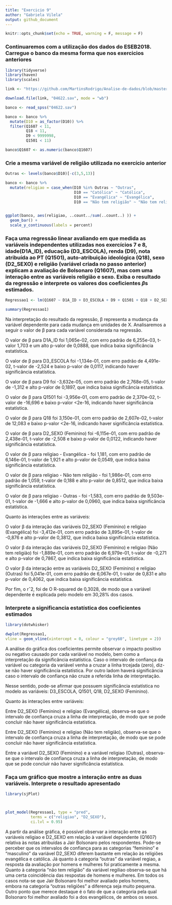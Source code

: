 ```yaml
---
title: "Exercicio 9"
author: "Gabriela Vilela"
output: github_document
---
```


```r
knitr::opts_chunk$set(echo = TRUE, warning = F, message = F)
```

### Continuaremos com a utilização dos dados do ESEB2018. Carregue o banco da mesma forma que nos exercicios anteriores

```r
library(tidyverse)
library(haven)
library(scales)

link <- "https://github.com/MartinsRodrigo/Analise-de-dados/blob/master/04622.sav?raw=true"

download.file(link, "04622.sav", mode = "wb")

banco <- read_spss("04622.sav") 

banco <- banco %>%
  mutate(D10 = as_factor(D10)) %>%
  filter(Q1607 < 11, 
         Q18 < 11,
         D9 < 9999998,
         Q1501 < 11)

banco$Q1607 <- as.numeric(banco$Q1607)

```

### Crie a mesma variável de religião utilizada no exercício anterior

```r
Outras <- levels(banco$D10)[-c(3,5,13)]

banco <- banco %>%
  mutate(religiao = case_when(D10 %in% Outras ~ "Outras",
                              D10 == "Católica" ~ "Católica",
                              D10 == "Evangélica" ~ "Evangélica",
                              D10 == "Não tem religião" ~ "Não tem religião"))


ggplot(banco, aes(religiao, ..count../sum(..count..) )) +
  geom_bar() +
  scale_y_continuous(labels = percent)
```

### Faça uma regressão linear avaliando em que medida as variáveis independentes utilizadas nos exercícios 7 e 8, idade(D1A_ID), educação (D3_ESCOLA), renda (D9), nota atribuída ao PT (Q1501), auto-atribuição ideológica (Q18), sexo (D2_SEXO) e religião (variável criada no passo anterior) explicam a avaliação de Bolsonaro (Q1607), mas com uma interação entre as variáveis religião e sexo. Exiba o resultado da regressão e interprete os valores dos coeficientes $\beta$s estimados.

```r

Regressao1 <- lm(Q1607 ~ D1A_ID + D3_ESCOLA + D9 + Q1501 + Q18 + D2_SEXO + religiao + religiao * D2_SEXO, data = banco)

summary(Regressao1)
```

Na interpretação do resultado da regressão, β representa a mudança da variável dependente para cada mudança em unidades de X. Analisaremos a seguir o valor de β para cada variável considerada na regressão.


O valor de β para D1A_ID foi 1,065e-02, com erro padrão de 6,255e-03, t-valor 1,703 e um alto p-valor de 0,0888, que indica baixa significância estatística.

O valor de β para D3_ESCOLA foi -1,134e-01, com erro padrão de 4,491e-02, t-valor de -2,524 e baixo p-valor de 0,0117, indicando haver significância estatística.

O valor de β para D9 foi -3,632e-05, com erro padrão de 2,768e-05, t-valor de -1,312 e alto p-valor de 0,1897, que indica baixa significância estatística. 

O valor de β para Q1501 foi -3,956e-01, com erro padrão de 2,370e-02, t-valor de -16,696 e baixo p-valor <2e-16, indicando haver significância estatística.

O valor de β para Q18 foi 3,150e-01, com erro padrão de 2,607e-02, t-valor de 12,083 e baixo p-valor <2e-16, indicando haver significância estatística.

O valor de β para D2_SEXO (Feminino) foi -6,115e-01, com erro padrão de 2,438e-01, t-valor de -2,508 e baixo p-valor de 0,0122, indicando haver significância estatística.

O valor de β para religiao - Evangélica - foi 1,181, com erro padrão de 6,146e-01, t-valor de 1,921 e alto p-valor de 0,0549, que indica baixa significância estatística.

O valor de β para religiao - Não tem religião - foi 1,986e-01, com erro padrão de 1,059, t-valor de 0,188 e alto p-valor de 0,8512, que indica baixa significância estatística.

O valor de β para religiao - Outras - foi -1,583, com erro padrão de 9,503e-01, t-valor de -1,666 e alto p-valor de 0,0960, que indica baixa significância estatística.


Quanto às interações entre as variáveis:

O valor β da interação das variáveis D2_SEXO (Feminino) e religiao (Evangélica) foi -3,412e-01, com erro padrão de 3,895e-01, t-valor de -0,876 e alto p-valor de 0,3812, que indica baixa significância estatística.

O valor β da interação das variáveis D2_SEXO (Feminino) e religiao (Não tem religião) foi -1,889e-01, com erro padrão de 6,979e-01, t-valor de -0,271 e alto p-valor de 0,7867, que indica baixa significância estatística.

O valor β da interação entre as variáveis D2_SEXO (Feminino) e religiao (Outras) foi 5,041e-01, com erro padrão de 6,067e-01, t-valor de 0,831 e alto p-valor de 0,4062, que indica baixa significância estatística.

Por fim, o rˆ2, foi de O R-squared de 0,3028, de modo que a variável dependente é explicada pelo modelo em 30,28% dos casos.



### Interprete a significancia estatística dos coeficientes estimados

```r
library(dotwhisker)

dwplot(Regressao1,
vline = geom_vline(xintercept = 0, colour = "grey60", linetype = 2))
```


A análise do gráfica dos coeficientes permite observar o impacto positivo ou negativo causado por cada variável no modelo, bem como a interpretação da significância estatística. Caso o intervalo de confiança da variável ou categoria da variável venha a cruzar a linha trcejada (zero), diz-se não haver significância estatística. Por outro ladom haverá significância caso o intervalo de confiança não cruze a referida linha de interpretação.

Nesse sentido, pode-se afirmar que possuem significância estatística no modelo as variáveis: D3_ESCOLA, Q1501, Q18, D2_SEXO (Feminino).

Quanto às interações entre variáveis: 


Entre D2_SEXO (Feminino) e religiao (Evangélica), observa-se que o intervalo de confiança cruza a linha de interpretação, de modo que se pode concluir não haver significância estatística.

Entre D2_SEXO (Feminino) e  religiao (Não tem religião), observa-se que o intervalo de confiança cruza a linha de interpretação, de modo que se pode concluir não haver significância estatística.

Entre a variável D2_SEXO (Feminino) e a variável religiao (Outras),  observa-se que o intervalo de confiança cruza a linha de interpretação, de modo que se pode concluir não haver significância estatística.



### Faça um gráfico que mostre a interação entre as duas variáveis. Interprete o resultado apresentado

```r

library(sjPlot)



plot_model(Regressao1, type = "pred", 
           terms = c("religiao", "D2_SEXO"), 
           ci.lvl = 0.95)

```

A partir da análise gráfica, é possível observar a interação entre as variáveis religiao e D2_SEXO em relação à variável dependente (Q1607) relativa às notas atribuídas a Jair Bolsonaro pelos respondentes.
Pode-se perceber que os intervalos de confiança para as categorias "feminino" e "masculino" da variável D2_SEXO diferem bastante em relação às religiões evangélica e católica. Já quanto à categoria "outras" da variável regiao, a resposta da avaliação por homens e mulheres foi praticamente a mesma. Quanto à categoria "não tem religião" da variável regiliao observa-se que há uma certa coincidência das respostas de homens e mulheres. Em todos os casos nota-se que Jair Bolsonaro foi melhor avaliado pelos homens, embora na categoria "outras religiões" a diferença seja muito pequena. Outro ponto que merece destaque é o fato de que a categoria pela qual Bolsonaro foi melhor avaliado foi a dos evangélicos, de ambos os sexos.


